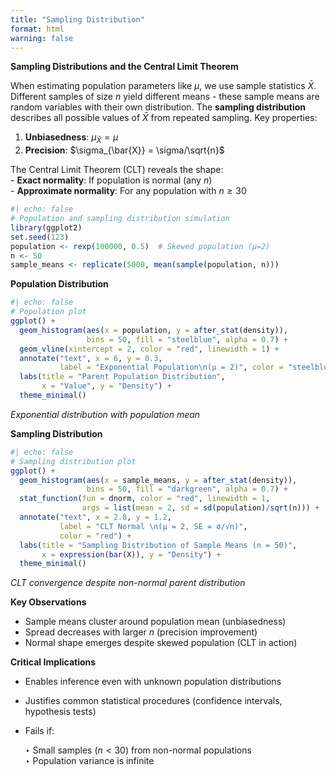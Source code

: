 ```yaml
---
title: "Sampling Distribution"
format: html
warning: false
---
```


**Sampling Distributions and the Central Limit Theorem**  

When estimating population parameters like $\mu$, we use sample statistics $\bar{X}$. Different samples of size $n$ yield different means - these sample means are random variables with their own distribution. The **sampling distribution** describes all possible values of $\bar{X}$ from repeated sampling. Key properties:

1. **Unbiasedness**: $\mu_{\bar{X}} = \mu$  
2. **Precision**: $\sigma_{\bar{X}} = \sigma/\sqrt{n}$  

The Central Limit Theorem (CLT) reveals the shape:  
- **Exact normality**: If population is normal (any $n$)  
- **Approximate normality**: For any population with $n \geq 30$  

```r
#| echo: false
# Population and sampling distribution simulation
library(ggplot2)
set.seed(123)
population <- rexp(100000, 0.5)  # Skewed population (μ=2)
n <- 50
sample_means <- replicate(5000, mean(sample(population, n)))
```

**Population Distribution**  

```r
#| echo: false
# Population plot
ggplot() +
  geom_histogram(aes(x = population, y = after_stat(density)), 
                 bins = 50, fill = "steelblue", alpha = 0.7) +
  geom_vline(xintercept = 2, color = "red", linewidth = 1) +
  annotate("text", x = 6, y = 0.3, 
           label = "Exponential Population\n(μ = 2)", color = "steelblue") +
  labs(title = "Parent Population Distribution",
       x = "Value", y = "Density") +
  theme_minimal()
```


*Exponential distribution with population mean*

**Sampling Distribution**  

```r
#| echo: false
# Sampling distribution plot
ggplot() +
  geom_histogram(aes(x = sample_means, y = after_stat(density)), 
                 bins = 50, fill = "darkgreen", alpha = 0.7) +
  stat_function(fun = dnorm, color = "red", linewidth = 1,
                args = list(mean = 2, sd = sd(population)/sqrt(n))) +
  annotate("text", x = 2.8, y = 1.2, 
           label = "CLT Normal \n(μ = 2, SE = σ/√n)", 
           color = "red") +
  labs(title = "Sampling Distribution of Sample Means (n = 50)",
       x = expression(bar(X)), y = "Density") +
  theme_minimal()
```

 
*CLT convergence despite non-normal parent distribution*

**Key Observations**  

- Sample means cluster around population mean (unbiasedness)  
- Spread decreases with larger $n$ (precision improvement)  
- Normal shape emerges despite skewed population (CLT in action)  

**Critical Implications**  

- Enables inference even with unknown population distributions  
- Justifies common statistical procedures (confidence intervals, hypothesis tests)  
- Fails if:  

  ‣ Small samples ($n < 30$) from non-normal populations  
  ‣ Population variance is infinite  
  
  
